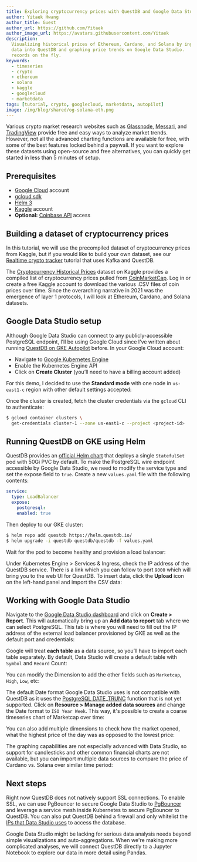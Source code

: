 ```yaml
---
title: Exploring cryptocurrency prices with QuestDB and Google Data Studio
author: Yitaek Hwang
author_title: Guest
author_url: https://github.com/Yitaek
author_image_url: https://avatars.githubusercontent.com/Yitaek
description:
  Visualizing historical prices of Ethereum, Cardano, and Solana by ingesting
  data into QuestDB and graphing price trends on Google Data Studio.
  records on the fly.
keywords:
  - timeseries
  - crypto
  - ethereum
  - solana
  - kaggle
  - googlecloud
  - marketdata
tags: [tutorial, crypto, googlecloud, marketdata, autopilot]
image: /img/blog/shared/og-solana-eth.png
---
```



<Screenshot
  alt="A series of logos of popular cryptocurrencies"
  height={385}
  src="/img/blog/2022-02-10/banner.png"
  width={850}
/>

Various crypto market research websites such as
[Glassnode](https://glassnode.com/), [Messari](https://messari.io/), and
[TradingView](https://www.tradingview.com/) provide free and easy ways to
analyze market trends. However, not all the advanced charting functions are
available for free, with some of the best features locked behind a paywall. If
you want to explore these datasets using open-source and free alternatives, you
can quickly get started in less than 5 minutes of setup.

## Prerequisites

- [Google Cloud](https://console.cloud.google.com) account
- [gcloud sdk](https://cloud.google.com/sdk/docs/install)
- [Helm 3](https://helm.sh/docs/intro/install/)
- [Kaggle](https://www.kaggle.com/) account
- **Optional:** [Coinbase API](https://developers.coinbase.com/) access

## Building a dataset of cryptocurrency prices

In this tutorial, we will use the precompiled dataset of cryptocurrency prices
from Kaggle, but if you would like to build your own dataset, see our
[Realtime crypto tracker](/blog/2021/02/18/realtime-crypto-tracker-with-kafka-and-questdb)
tutorial that uses Kafka and QuestDB.

The
[Cryptocurrency Historical Prices](https://www.kaggle.com/sudalairajkumar/cryptocurrencypricehistory)
dataset on Kaggle provides a compiled list of cryptocurrency prices pulled from
[CoinMarketCap](https://coinmarketcap.com/). Log in or create a free Kaggle
account to download the various .CSV files of coin prices over time. Since the
overarching narrative in 2021 was the emergence of layer 1 protocols, I will
look at Ethereum, Cardano, and Solana datasets.

## Google Data Studio setup

Although Google Data Studio can connect to any publicly-accessible PostgreSQL
endpoint, I’ll be using Google Cloud since I’ve written about running
[QuestDB on GKE Autopilot](/blog/2021/03/18/questdb-and-prometheus-on-gke-autopilot)
before. In your Google Cloud account:

- Navigate to
  [Google Kubernetes Engine](https://console.cloud.google.com/kubernetes)
- Enable the Kubernetes Engine API
- Click on **Create Cluster** (you’ll need to have a billing account added)

For this demo, I decided to use the **Standard mode** with one node in
`us-east1-c` region with other default settings accepted:

<Screenshot
  alt="Creating a QuestDB cluster using GKE on Google Cloud"
  height={385}
  src="/img/blog/2022-02-10/create_cluster.png"
  width={650}
/>

Once the cluster is created, fetch the cluster credentials via the `gcloud` CLI
to authenticate:

```bash
$ gcloud container clusters \
  get-credentials cluster-1 --zone us-east1-c --project <project-id>
```

## Running QuestDB on GKE using Helm

QuestDB provides an [official Helm chart](/docs/deployment/kubernetes) that deploys
a single `StatefulSet` pod with 50Gi PVC by default. To make the PostgreSQL wire
endpoint accessible by Google Data Studio, we need to modify the service type
and set the expose field to `true`. Create a new `values.yaml` file with the
following contents:

```yaml title="values.yaml"
service:
  type: LoadBalancer
  expose:
    postgresql:
    enabled: true
```

Then deploy to our GKE cluster:

```bash
$ helm repo add questdb https://helm.questdb.io/
$ helm upgrade -i questdb questdb/questdb -f values.yaml
```

Wait for the pod to become healthy and provision a load balancer:

<Screenshot
  alt="Viewing the state of a QuestDB cluster on Google Cloud Platform"
  height={385}
  src="/img/blog/2022-02-10/load_balancer.png"
  width={650}
/>

Under Kubernetes Engine > Services & Ingress, check the IP address of the
QuestDB service. There is a link which you can follow to port `9000` which will
bring you to the web UI for QuestDB. To insert data, click the **Upload** icon
on the left-hand panel and import the CSV data:

<Screenshot
  alt="Importing cryptocurrency data via CSV upload in QuestDB's web UI"
  height={385}
  src="/img/blog/2022-02-10/import_csv.png"
  width={1000}
/>

## Working with Google Data Studio

Navigate to the [Google Data Studio dashboard](https://datastudio.google.com)
and click on **Create > Report**. This will automatically bring up an **Add data
to report** tab where we can select PostgreSQL. This tab is where you will need
to fill out the IP address of the external load balancer provisioned by GKE as
well as the default port and credentials:

<Screenshot
  alt="Authenticating with QuestDB via Google Data Studio"
  height={385}
  src="/img/blog/2022-02-10/db_auth.png"
  width={300}
/>

Google will treat **each table** as a data source, so you’ll have to import each
table separately. By default, Data Studio will create a default table with
`Symbol` and `Record` Count:

<Screenshot
  alt="Mapping table schema in Google Data Studio"
  height={385}
  src="/img/blog/2022-02-10/schema.png"
  width={400}
/>

You can modify the Dimension to add the other fields such as `Marketcap`,
`High`, `Low`, etc:

<Screenshot
  alt="A QuestDB table with multiple columns in Google Data Studio"
  height={385}
  src="/img/blog/2022-02-10/dimensions.png"
  width={600}
/>

The default Date format Google Data Studio uses is not compatible with QuestDB
as it uses the
[PostgreSQL DATE_TRUNC](https://github.com/questdb/questdb/issues/1818) function
that is not yet supported. Click on **Resource > Manage added data sources** and
change the Date format to `ISO Year Week`. This way, it's possible to create a
coarse timeseries chart of Marketcap over time:

<Screenshot
  alt="A timeseries chart showing cryptocurrency market cap over time"
  height={385}
  src="/img/blog/2022-02-10/marketcap.png"
  width={600}
/>

You can also add multiple dimensions to check how the market opened, what the
highest price of the day was as opposed to the lowest price:

<Screenshot
  alt="A timeseries chart showing multiple cryptocurrency market caps over time"
  height={385}
  src="/img/blog/2022-02-10/multiple_dimensions.png"
  width={600}
/>

The graphing capabilities are not especially advanced with Data Studio, so
support for candlesticks and other common financial charts are not available,
but you can import multiple data sources to compare the price of Cardano vs.
Solana over similar time period:

<Screenshot
  alt="A timeseries chart showing Cardano versus Solana market caps over time"
  height={385}
  src="/img/blog/2022-02-10/cardano_solana.png"
  width={600}
/>

## Next steps

Right now QuestDB does not natively support SSL connections. To enable SSL, we
can use PgBouncer to secure Google Data Studio to
[PgBouncer](https://www.pgbouncer.org/) and leverage a service mesh inside
Kubernetes to secure PgBouncer to QuestDB. You can also put QuestDB behind a
firewall and only whitelist the
[IPs that Data Studio uses](https://support.google.com/datastudio/answer/7288010?hl=en#zippy=%2Cin-this-article)
to access the database.

Google Data Studio might be lacking for serious data analysis needs beyond
simple visualizations and auto-aggregations. When we're making more complicated
analyses, we will connect QuestDB directly to a Jupyter Notebook to explore our
data in more detail using Pandas.
